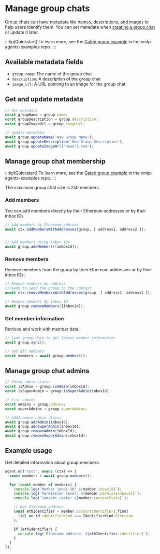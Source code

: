 # Manage group chats

Group chats can have metadata like names, descriptions, and images to help users identify them. You can set metadata when [creating a group chat](/agents/build-agents/create-conversations) or update it later.

:::tip[Quickstart]
To learn more, see the [Gated group example](https://github.com/ephemeraHQ/xmtp-agent-examples/tree/main/examples/xmtp-gated-group) in the xmtp-agents-examples repo.
:::

## Available metadata fields

- `group_name`: The name of the group chat
- `description`: A description of the group chat
- `image_url`: A URL pointing to an image for the group chat

## Get and update metadata

```js [Node]
// Get metadata
const groupName = group.name;
const groupDescription = group.description;
const groupImageUrl = group.imageUrl;

// Update metadata
await group.updateName('New Group Name');
await group.updateDescription('New Group Description');
await group.updateImageUrl('newurl.com');
```

## Manage group chat membership

:::tip[Quickstart]
To learn more, see the [Gated group example](https://github.com/ephemeraHQ/xmtp-agent-examples/tree/main/examples/xmtp-gated-group) in the xmtp-agents-examples repo.
:::

The maximum group chat size is 250 members.

### Add members

You can add members directly by their Ethereum addresses or by their inbox IDs

```js [Node]
// Add members by Ethereum address
await ctx.addMembersWithAddresses(group, [ address1, address2 ]);


// Add members using inbox IDs
await group.addMembers([inboxId]);
```

### Remove members

Remove members from the group by their Ethereum addresses or by their inbox IDs:

```js [Node]
// Remove members by address
//needs to send the group to the context
await ctx.removeMembersWithAddresses(group, [ address1, address2 ]);

// Remove members by inbox ID
await group.removeMembers([inboxId]);
```

### Get member information

Retrieve and work with member data:

```js [Node]
// Sync group data to get latest member information
await group.sync();

// Get all members
const members = await group.members();
```

## Manage group chat admins

```js [Node]
// Check admin status
const isAdmin = group.isAdmin(inboxId);
const isSuperAdmin = group.isSuperAdmin(inboxId);

// List admins
const admins = group.admins;
const superAdmins = group.superAdmins;

// Add/remove admin status
await group.addAdmin(inboxId);
await group.addSuperAdmin(inboxId);
await group.removeAdmin(inboxId);
await group.removeSuperAdmin(inboxId);
```

## Example usage

Get detailed information about group members:

```typescript
agent.on('text', async (ctx) => {
  const members = await group.members();

  for (const member of members) {
    console.log(`Member inbox ID: ${member.inboxId}`);
    console.log(`Permission level: ${member.permissionLevel}`);
    console.log(`Consent state: ${member.consentState}`);

    // Get Ethereum address
    const ethIdentifier = member.accountIdentifiers.find(
      (id) => id.identifierKind === IdentifierKind.Ethereum
    );

    if (ethIdentifier) {
      console.log(`Ethereum address: ${ethIdentifier.identifier}`);
    }
  }
});
```
